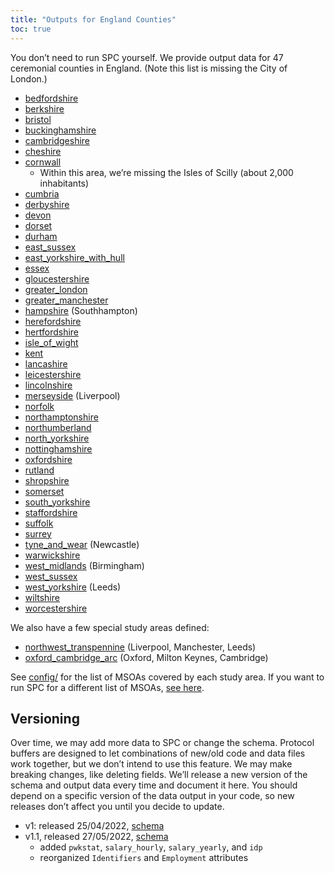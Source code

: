 ```yaml
---
title: "Outputs for England Counties"
toc: true
---
```


You don't need to run SPC yourself. We provide output data for 47 ceremonial
counties in England. (Note this list is missing the City of London.)

- [bedfordshire](https://ramp0storage.blob.core.windows.net/spc-output/v1.1/bedfordshire.pb.gz)
- [berkshire](https://ramp0storage.blob.core.windows.net/spc-output/v1.1/berkshire.pb.gz)
- [bristol](https://ramp0storage.blob.core.windows.net/spc-output/v1.1/bristol.pb.gz)
- [buckinghamshire](https://ramp0storage.blob.core.windows.net/spc-output/v1.1/buckinghamshire.pb.gz)
- [cambridgeshire](https://ramp0storage.blob.core.windows.net/spc-output/v1.1/cambridgeshire.pb.gz)
- [cheshire](https://ramp0storage.blob.core.windows.net/spc-output/v1.1/cheshire.pb.gz)
- [cornwall](https://ramp0storage.blob.core.windows.net/spc-output/v1.1/cornwall.pb.gz)
  - Within this area, we're missing the Isles of Scilly (about 2,000 inhabitants)
- [cumbria](https://ramp0storage.blob.core.windows.net/spc-output/v1.1/cumbria.pb.gz)
- [derbyshire](https://ramp0storage.blob.core.windows.net/spc-output/v1.1/derbyshire.pb.gz)
- [devon](https://ramp0storage.blob.core.windows.net/spc-output/v1.1/devon.pb.gz)
- [dorset](https://ramp0storage.blob.core.windows.net/spc-output/v1.1/dorset.pb.gz)
- [durham](https://ramp0storage.blob.core.windows.net/spc-output/v1.1/durham.pb.gz)
- [east_sussex](https://ramp0storage.blob.core.windows.net/spc-output/v1.1/east_sussex.pb.gz)
- [east_yorkshire_with_hull](https://ramp0storage.blob.core.windows.net/spc-output/v1.1/east_yorkshire_with_hull.pb.gz)
- [essex](https://ramp0storage.blob.core.windows.net/spc-output/v1.1/essex.pb.gz)
- [gloucestershire](https://ramp0storage.blob.core.windows.net/spc-output/v1.1/gloucestershire.pb.gz)
- [greater_london](https://ramp0storage.blob.core.windows.net/spc-output/v1.1/greater_london.pb.gz)
- [greater_manchester](https://ramp0storage.blob.core.windows.net/spc-output/v1.1/greater_manchester.pb.gz)
- [hampshire](https://ramp0storage.blob.core.windows.net/spc-output/v1.1/hampshire.pb.gz) (Southhampton)
- [herefordshire](https://ramp0storage.blob.core.windows.net/spc-output/v1.1/herefordshire.pb.gz)
- [hertfordshire](https://ramp0storage.blob.core.windows.net/spc-output/v1.1/hertfordshire.pb.gz)
- [isle_of_wight](https://ramp0storage.blob.core.windows.net/spc-output/v1.1/isle_of_wight.pb.gz)
- [kent](https://ramp0storage.blob.core.windows.net/spc-output/v1.1/kent.pb.gz)
- [lancashire](https://ramp0storage.blob.core.windows.net/spc-output/v1.1/lancashire.pb.gz)
- [leicestershire](https://ramp0storage.blob.core.windows.net/spc-output/v1.1/leicestershire.pb.gz)
- [lincolnshire](https://ramp0storage.blob.core.windows.net/spc-output/v1.1/lincolnshire.pb.gz)
- [merseyside](https://ramp0storage.blob.core.windows.net/spc-output/v1.1/merseyside.pb.gz) (Liverpool)
- [norfolk](https://ramp0storage.blob.core.windows.net/spc-output/v1.1/norfolk.pb.gz)
- [northamptonshire](https://ramp0storage.blob.core.windows.net/spc-output/v1.1/northamptonshire.pb.gz)
- [northumberland](https://ramp0storage.blob.core.windows.net/spc-output/v1.1/northumberland.pb.gz)
- [north_yorkshire](https://ramp0storage.blob.core.windows.net/spc-output/v1.1/north_yorkshire.pb.gz)
- [nottinghamshire](https://ramp0storage.blob.core.windows.net/spc-output/v1.1/nottinghamshire.pb.gz)
- [oxfordshire](https://ramp0storage.blob.core.windows.net/spc-output/v1.1/oxfordshire.pb.gz)
- [rutland](https://ramp0storage.blob.core.windows.net/spc-output/v1.1/rutland.pb.gz)
- [shropshire](https://ramp0storage.blob.core.windows.net/spc-output/v1.1/shropshire.pb.gz)
- [somerset](https://ramp0storage.blob.core.windows.net/spc-output/v1.1/somerset.pb.gz)
- [south_yorkshire](https://ramp0storage.blob.core.windows.net/spc-output/v1.1/south_yorkshire.pb.gz)
- [staffordshire](https://ramp0storage.blob.core.windows.net/spc-output/v1.1/staffordshire.pb.gz)
- [suffolk](https://ramp0storage.blob.core.windows.net/spc-output/v1.1/suffolk.pb.gz)
- [surrey](https://ramp0storage.blob.core.windows.net/spc-output/v1.1/surrey.pb.gz)
- [tyne_and_wear](https://ramp0storage.blob.core.windows.net/spc-output/v1.1/tyne_and_wear.pb.gz) (Newcastle)
- [warwickshire](https://ramp0storage.blob.core.windows.net/spc-output/v1.1/warwickshire.pb.gz)
- [west_midlands](https://ramp0storage.blob.core.windows.net/spc-output/v1.1/west_midlands.pb.gz) (Birmingham)
- [west_sussex](https://ramp0storage.blob.core.windows.net/spc-output/v1.1/west_sussex.pb.gz)
- [west_yorkshire](https://ramp0storage.blob.core.windows.net/spc-output/v1.1/west_yorkshire.pb.gz) (Leeds)
- [wiltshire](https://ramp0storage.blob.core.windows.net/spc-output/v1.1/wiltshire.pb.gz)
- [worcestershire](https://ramp0storage.blob.core.windows.net/spc-output/v1.1/worcestershire.pb.gz)

We also have a few special study areas defined:

- [northwest_transpennine](https://ramp0storage.blob.core.windows.net/spc-output/v1.1/northwest_transpennine.pb.gz) (Liverpool, Manchester, Leeds)
- [oxford_cambridge_arc](https://ramp0storage.blob.core.windows.net/spc-output/v1.1/oxford_cambridge_arc.pb.gz) (Oxford, Milton Keynes, Cambridge)

See [config/](https://github.com/alan-turing-institute/uatk-spc/tree/main/config) for the
list of MSOAs covered by each study area. If you want to run SPC for a
different list of MSOAs, [see here](custom_areas.qmd).

## Versioning

Over time, we may add more data to SPC or change the schema. Protocol buffers
are designed to let combinations of new/old code and data files work together,
but we don't intend to use this feature. We may make breaking changes, like
deleting fields. We'll release a new version of the schema and output data
every time and document it here. You should depend on a specific version of the
data output in your code, so new releases don't affect you until you decide to
update.

- v1: released 25/04/2022, [schema](https://github.com/alan-turing-institute/uatk-spc/blob/a9e8b361e942ba67a93f9b5b6a7d66b7ff8b0239/synthpop.proto)
- v1.1, released 27/05/2022, [schema](https://github.com/alan-turing-institute/uatk-spc/blob/570b65962d0595c0b28e0cf3554d1dd668b3932b/synthpop.proto)
  - added `pwkstat`, `salary_hourly`, `salary_yearly`, and `idp`
  - reorganized `Identifiers` and `Employment` attributes
